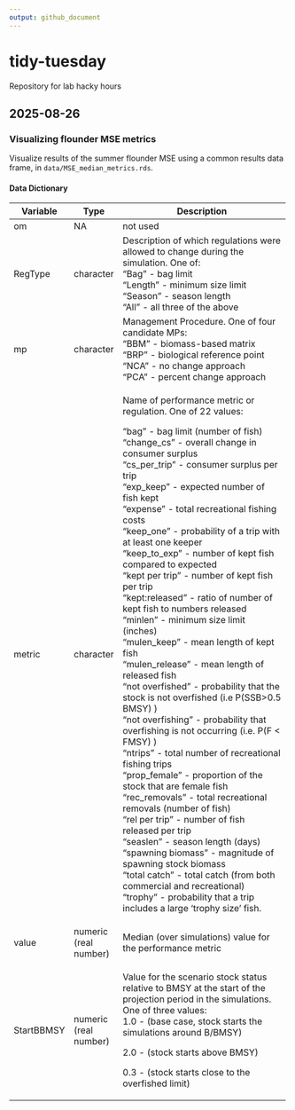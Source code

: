 ```yaml
---
output: github_document
---
```


# tidy-tuesday

Repository for lab hacky hours

## 2025-08-26

### Visualizing flounder MSE metrics

Visualize results of the summer flounder MSE using a common results data frame, in `data/MSE_median_metrics.rds`.

#### Data Dictionary

+------------+-----------------------+--------------------------------------------------------------------------------------------------------------------------------------+
| Variable   | Type                  | Description                                                                                                                          |
+============+=======================+======================================================================================================================================+
| om         | NA                    | not used                                                                                                                             |
+------------+-----------------------+--------------------------------------------------------------------------------------------------------------------------------------+
| RegType    | character             | Description of which regulations were allowed to change during the simulation. One of:\                                              |
|            |                       | "Bag" - bag limit\                                                                                                                   |
|            |                       | "Length" - minimum size limit\                                                                                                       |
|            |                       | "Season" - season length\                                                                                                            |
|            |                       | "All" - all three of the above                                                                                                       |
+------------+-----------------------+--------------------------------------------------------------------------------------------------------------------------------------+
| mp         | character             | Management Procedure. One of four candidate MPs:\                                                                                    |
|            |                       | "BBM" - biomass-based matrix\                                                                                                        |
|            |                       | "BRP" - biological reference point\                                                                                                  |
|            |                       | "NCA" - no change approach\                                                                                                          |
|            |                       | "PCA" - percent change approach                                                                                                      |
+------------+-----------------------+--------------------------------------------------------------------------------------------------------------------------------------+
| metric     | character             | Name of performance metric or regulation. One of 22 values:                                                                          |
|            |                       |                                                                                                                                      |
|            |                       | "bag" - bag limit (number of fish)\                                                                                                  |
|            |                       | "change_cs" - overall change in consumer surplus\                                                                                    |
|            |                       | "cs_per_trip" - consumer surplus per trip\                                                                                           |
|            |                       | "exp_keep" - expected number of fish kept\                                                                                           |
|            |                       | "expense" - total recreational fishing costs\                                                                                        |
|            |                       | "keep_one" - probability of a trip with at least one keeper\                                                                         |
|            |                       | "keep_to_exp" - number of kept fish compared to expected\                                                                            |
|            |                       | "kept per trip" - number of kept fish per trip\                                                                                      |
|            |                       | "kept:released" - ratio of number of kept fish to numbers released\                                                                  |
|            |                       | "minlen" - minimum size limit (inches)\                                                                                              |
|            |                       | "mulen_keep" - mean length of kept fish\                                                                                             |
|            |                       | "mulen_release" - mean length of released fish\                                                                                      |
|            |                       | "not overfished" - probability that the stock is not overfished (i.e P(SSB\>0.5 BMSY) )\                                             |
|            |                       | "not overfishing" - probability that overfishing is not occurring (i.e. P(F \< FMSY) )\                                              |
|            |                       | "ntrips" - total number of recreational fishing trips\                                                                               |
|            |                       | "prop_female" - proportion of the stock that are female fish\                                                                        |
|            |                       | "rec_removals" - total recreational removals (number of fish)\                                                                       |
|            |                       | "rel per trip" - number of fish released per trip\                                                                                   |
|            |                       | "seaslen" - season length (days)\                                                                                                    |
|            |                       | "spawning biomass" - magnitude of spawning stock biomass\                                                                            |
|            |                       | "total catch" - total catch (from both commercial and recreational)\                                                                 |
|            |                       | "trophy" - probability that a trip includes a large 'trophy size' fish.                                                              |
+------------+-----------------------+--------------------------------------------------------------------------------------------------------------------------------------+
| value      | numeric (real number) | Median (over simulations) value for the performance metric                                                                           |
+------------+-----------------------+--------------------------------------------------------------------------------------------------------------------------------------+
| StartBBMSY | numeric (real number) | Value for the scenario stock status relative to BMSY at the start of the projection period in the simulations. One of three values:\ |
|            |                       | 1.0 - (base case, stock starts the simulations around B/BMSY)                                                                        |
|            |                       |                                                                                                                                      |
|            |                       | 2.0 - (stock starts above BMSY)                                                                                                      |
|            |                       |                                                                                                                                      |
|            |                       | 0.3 - (stock starts close to the overfished limit)                                                                                   |
+------------+-----------------------+--------------------------------------------------------------------------------------------------------------------------------------+

